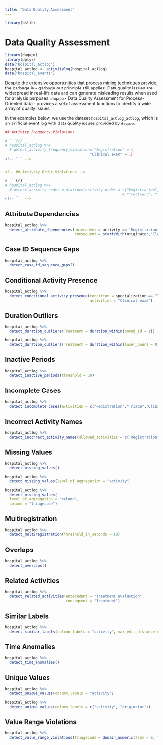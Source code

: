 ```yaml
---
title: "Data Quality Assessment"
---
```



```r
library(bslib)
```


# Data Quality Assessment

```r
library(daqapo)
library(dplyr)
data("hospital_actlog")
hospital_actlog <- activitylog(hospital_actlog)
data("hospital_events")
```


Despite the extensive opportunities that process mining techniques provide, the garbage in - garbage out principle still applies. Data quality issues are widespread in real-life data and can generate misleading results when used for analysis purposes. `daqapo` - Data Quality Assessment for Process-Oriented data - provides a set of assessment functions to identify a wide array of quality issues.


In the examples below, we use the dataset `hospital_actlog_actlog`, which is an artificial event log with data quality issues provided by `daqapo`.


```r


## Activity Frequency Violations

# ```{r}
# hospital_actlog %>%
  # detect_activity_frequency_violations("Registration" = 1,
                                       "Clinical exam" = 1)
<!-- ``` -->


<!-- ## Activity Order Violations -->

# ```{r}
# hospital_actlog %>%
  # detect_activity_order_violations(activity_order = c("Registration", "Triage", "Clinical exam",
                                                      # "Treatment", "Treatment evaluation"))
<!-- ``` -->
```


## Attribute Dependencies

```r
hospital_actlog %>% 
  detect_attribute_dependencies(antecedent = activity == "Registration",
                                consequent = startsWith(originator,"Clerk"))
```

## Case ID Sequence Gaps

```r
hospital_actlog %>%
  detect_case_id_sequence_gaps()
```

## Conditional Activity Presence

```r
hospital_actlog %>%
  detect_conditional_activity_presence(condition = specialization == "TRAU",
                                       activities = "Clinical exam")
```


## Duration Outliers

```r
hospital_actlog %>%
  detect_duration_outliers(Treatment = duration_within(bound_sd = 1))
```


```r
hospital_actlog %>%
  detect_duration_outliers(Treatment = duration_within(lower_bound = 0, upper_bound = 15))
```

## Inactive Periods

```r
hospital_actlog %>%
  detect_inactive_periods(threshold = 30)
```

## Incomplete Cases

```r
hospital_actlog %>%
  detect_incomplete_cases(activities = c("Registration","Triage","Clinical exam","Treatment","Treatment evaluation"))
```

## Incorrect Activity Names

```r
hospital_actlog %>%
  detect_incorrect_activity_names(allowed_activities = c("Registration","Triage","Clinical exam","Treatment","Treatment evaluation"))
```

## Missing Values 

```r
hospital_actlog %>%
  detect_missing_values()
```

```r
hospital_actlog %>% 
  detect_missing_values(level_of_aggregation = "activity")
```

```r
hospital_actlog %>% 
  detect_missing_values(
  level_of_aggregation = "column",
  column = "triagecode")
```

## Multiregistration

```r
hospital_actlog %>%
  detect_multiregistration(threshold_in_seconds = 10)
```

## Overlaps

```r
hospital_actlog %>%
  detect_overlaps()
```

## Related Activities

```r
hospital_actlog %>%
  detect_related_activities(antecedent = "Treatment evaluation", 
                            consequent = "Treatment")
```

## Similar Labels

```r
hospital_actlog %>%
  detect_similar_labels(column_labels = "activity", max_edit_distance = 3)
```

## Time Anomalies

```r
hospital_actlog %>%
  detect_time_anomalies()
```

## Unique Values

```r
hospital_actlog %>%
  detect_unique_values(column_labels = "activity")
```
```r
hospital_actlog %>%
  detect_unique_values(column_labels = c("activity", "originator"))
```

## Value Range Violations

```r
hospital_actlog %>%
  detect_value_range_violations(triagecode = domain_numeric(from = 0, to = 5))
```
